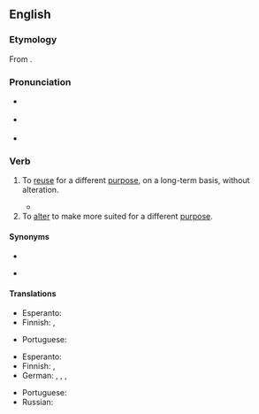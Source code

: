 ==English==
{{was wotd|2011|June|6}}

===Etymology===
From {{prefix|en|re|purpose}}.

===Pronunciation===
* {{a|GenAm}} {{IPA|en|/ɹiˈpɝpəs/}}
* {{a|RP}} {{IPA|en|/ɹiˈpɜːpəs/}}
* {{audio|en|en-au-repurpose.ogg|Audio (AU)}}

===Verb===
{{en-verb|repurpos}}

# To [[reuse]] for a different [[purpose]], on a long-term basis, without alteration.
#: {{ux|en|The town common was '''repurposed''' as a practice field.}}
#* {{quote-journal|en|date=2019 October 23|journal=Rail|page=68, photo caption|text=Looking north towards Moorgate, through the new tunnel being built at [[Bank]] for southbound [[Northern]] Line services. More than half a mile of new tunnels have been excavated, producing nearly 200,000 tonnes of material which is being '''repurposed''' as building material in [[Dartford]].}}
# To [[alter]] to make more suited for a different [[purpose]].
#: {{ux|en|The church was '''repurposed''' as a nightclub by lighting changes and removing the pews, but it never opened.}}

====Synonyms====
* {{sense|reuse}}
* {{sense|alter}} {{l|en|remodel}}

====Translations====
{{trans-top|reuse without alteration}}
* Esperanto: {{t|eo|aliuzi}}
* Finnish: {{t+|fi|kierrättää}}, {{t|fi|ottaa parempaan käyttöön}}
{{trans-mid}}
* Portuguese: {{t+|pt|reutilizar}}
{{trans-bottom}}

{{trans-top|alter}}
* Esperanto: {{t|eo|aliutiligi}}
* Finnish: {{t+|fi|muuntaa}}, {{t+|fi|muuttaa}}
* German: {{t+|de|umändern}}, {{t+|de|abändern}}, {{t+|de|umwandeln}}, {{t+|de|abwandeln}}
{{trans-mid}}
* Portuguese: {{t+|pt|adaptar}}
* Russian: {{qualifier|somewhat}} {{t+|ru|перенацелить|tr=}}
{{trans-bottom}}